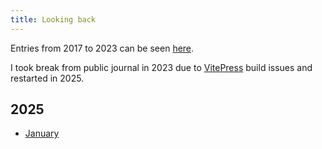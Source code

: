 ```yaml
---
title: Looking back
---
```


Entries from 2017 to 2023 can be seen [here](https://wiki.nikiv.dev/looking-back).

I took break from public journal in 2023 due to [VitePress](https://vitepress.dev) build issues and restarted in 2025.

## 2025

- [January](logs/25-january.mdx)

